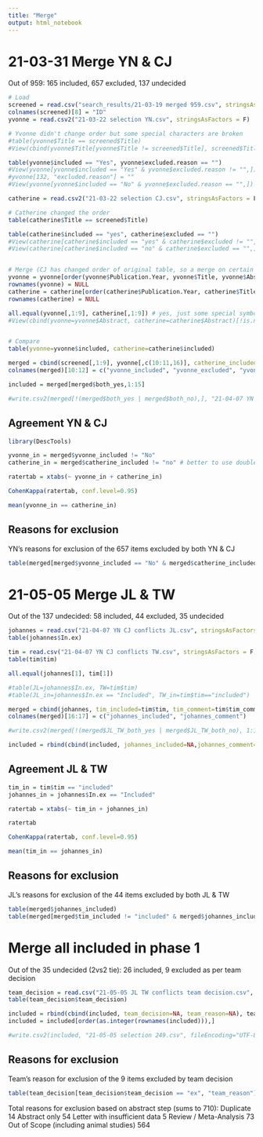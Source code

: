 ```yaml
---
title: "Merge"
output: html_notebook
---
```


# 21-03-31 Merge YN & CJ

Out of 959: 165 included, 657 excluded, 137 undecided

```r
# Load
screened = read.csv("search_results/21-03-19 merged 959.csv", stringsAsFactors = F)
colnames(screened)[8] = "ID"
yvonne = read.csv2("21-03-22 selection YN.csv", stringsAsFactors = F)

# Yvonne didn't change order but some special characters are broken
#table(yvonne$Title == screened$Title)
#View(cbind(yvonne$Title[yvonne$Title != screened$Title], screened$Title[screened$Title != yvonne$Title ]))

table(yvonne$included == "Yes", yvonne$excluded.reason == "")
#View(yvonne[yvonne$included == "Yes" & yvonne$excluded.reason != "",])
#yvonne[132, "excluded.reason"] = ""
#View(yvonne[yvonne$included == "No" & yvonne$excluded.reason == "",])

catherine = read.csv2("21-03-22 selection CJ.csv", stringsAsFactors = F)

# Catherine changed the order
table(catherine$Title == screened$Title)

table(catherine$included == "yes", catherine$excluded == "")
#View(catherine[catherine$included == "yes" & catherine$excluded != "",])
#View(catherine[catherine$included == "no" & catherine$excluded == "",])


# Merge (CJ has changed order of original table, so a merge on certain columns is necessary)
yvonne = yvonne[order(yvonne$Publication.Year, yvonne$Title, yvonne$Abstract, yvonne$DOI),]
rownames(yvonne) = NULL
catherine = catherine[order(catherine$Publication.Year, catherine$Title, catherine$Abstract, catherine$DOI),]
rownames(catherine) = NULL

all.equal(yvonne[,1:9], catherine[,1:9]) # yes, just some special symbols in an abstract are formatted differently
#View(cbind(yvonne=yvonne$Abstract, catherine=catherine$Abstract)[!is.na(yvonne$Abstract) & yvonne$Abstract!=catherine$Abstract,])


# Compare
table(yvonne=yvonne$included, catherine=catherine$included)

merged = cbind(screened[,1:9], yvonne[,c(10:11,16)], catherine_included=catherine$included, catherine_excluded=catherine$excluded, catherine_comment=catherine$comment, both_yes=yvonne$included=='Yes' & catherine$included=='yes', both_no=yvonne$included=='No' & catherine$included=='no')
colnames(merged)[10:12] = c("yvonne_included", "yvonne_excluded", "yvonne_comments")

included = merged[merged$both_yes,1:15]

#write.csv2(merged[!(merged$both_yes | merged$both_no),], "21-04-07 YN CJ conflicts.csv")
```

## Agreement YN & CJ

```r
library(DescTools)

yvonne_in = merged$yvonne_included != "No"
catherine_in = merged$catherine_included != "no" # better to use double negation because of one "not sure" result

ratertab = xtabs(~ yvonne_in + catherine_in)

CohenKappa(ratertab, conf.level=0.95)

mean(yvonne_in == catherine_in)
```

## Reasons for exclusion

YN's reasons for exclusion of the 657 items excluded by both YN & CJ

```r
table(merged[merged$yvonne_included == "No" & merged$catherine_included == "no", "yvonne_excluded"])
```

# 21-05-05 Merge JL & TW

Out of the 137 undecided: 58 included, 44 excluded, 35 undecided 

```r
johannes = read.csv("21-04-07 YN CJ conflicts JL.csv", stringsAsFactors = F, row.names = 1)
table(johannes$In.ex)

tim = read.csv("21-04-07 YN CJ conflicts TW.csv", stringsAsFactors = F, row.names = 1)
table(tim$tim)

all.equal(johannes[1], tim[1])

#table(JL=johannes$In.ex, TW=tim$tim)
#table(JL_in=johannes$In.ex == "Included", TW_in=tim$tim=="included")

merged = cbind(johannes, tim_included=tim$tim, tim_comment=tim$tim_comment, JL_TW_both_yes=johannes$In.ex == "Included" & tim$tim == 'included', JL_TW_both_no=johannes$In.ex != 'Included' & tim$tim != 'included')
colnames(merged)[16:17] = c("johannes_included", "johannes_comment")

#write.csv2(merged[!(merged$JL_TW_both_yes | merged$JL_TW_both_no), 1:19], "21-05-05 JL TW conflicts.csv")

included = rbind(cbind(included, johannes_included=NA,johannes_comment=NA,tim_included=NA,tim_comment=NA), merged[merged$JL_TW_both_yes, 1:19])
```

## Agreement JL & TW

```r
tim_in = tim$tim == "included"
johannes_in = johannes$In.ex == "Included"

ratertab = xtabs(~ tim_in + johannes_in)

ratertab

CohenKappa(ratertab, conf.level=0.95)

mean(tim_in == johannes_in)
```

## Reasons for exclusion

JL's reasons for exclusion of the 44 items excluded by both JL & TW

```r
table(merged$johannes_included)
table(merged[merged$tim_included != "included" & merged$johannes_included != "Included", "johannes_included"])
```

# Merge all included in phase 1

Out of the 35 undecided (2vs2 tie): 26 included, 9 excluded as per team decision

```r
team_decision = read.csv("21-05-05 JL TW conflicts team decision.csv", stringsAsFactors = F, row.names = 1)
table(team_decision$team_decision)

included = rbind(cbind(included, team_decision=NA, team_reason=NA), team_decision[team_decision$team_decision == "in",])
included = included[order(as.integer(rownames(included))),]

#write.csv2(included, "21-05-05 selection 249.csv", fileEncoding="UTF-8")
```

## Reasons for exclusion

Team's reason for exclusion of the 9 items excluded by team decision

```r
table(team_decision[team_decision$team_decision == "ex", "team_reason"])
```

Total reasons for exclusion based on abstract step (sums to 710):
Duplicate 14
Abstract only 54
Letter with insufficient data 5
Review / Meta-Analysis 73
Out of Scope (including animal studies) 564